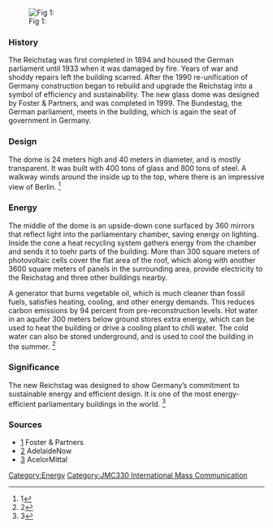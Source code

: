 [[File:http://www.appropedia.org/File:File-Reichstagsgebauedebeinacht.jpg|thumb|left|Fig 1: ]]

=== History ===
The Reichstag was first completed in 1894 and housed the German parliament until 1933 when it was damaged by fire. Years of war and shoddy repairs left the building scarred. After the 1990 re-unification of Germany construction began to rebuild and upgrade the Reichstag into a symbol of efficiency and sustainability. The new glass dome was designed by Foster & Partners, and was completed in 1999. The Bundestag, the German parliament, meets in the building, which is again the seat of government in Germany.

=== Design ===
The dome is 24 meters high and 40 meters in diameter, and is mostly transparent. It was built with 400 tons of glass and 800 tons of steel. A walkway winds around the inside up to the top, where there is an impressive view of Berlin. <ref>
1
</ref>

=== Energy ===
The middle of the dome is an upside-down cone surfaced by 360 mirrors that reflect light into the parliamentary chamber, saving energy on lighting. Inside the cone a heat recycling system gathers energy from the chamber and sends it to toehr parts of the building. More than 300 square meters of photovoltaic cells cover the flat area of the roof, which along with another 3600 square meters of panels in the surrounding area, provide electricity to the Reichstag and three other buildings nearby.


A generator that burns vegetable oil, which is much cleaner than fossil fuels, satisfies heating, cooling, and other energy demands. This reduces carbon emissions by 94 percent from pre-reconstruction levels. Hot water in an aquifer 300 meters below ground stores extra energy, which can be used to heat the building or drive a cooling plant to chill water. The cold water can also be stored underground, and is used to cool the building in the summer. <ref>
2
</ref>

=== Significance ===
The new Reichstag was designed to show Germany’s commitment to sustainable energy and efficient design. It is one of the most energy-efficient parliamentary buildings in the world. <ref>
3
</ref>

=== Sources ===
* [http://www.fosterandpartners.com/Projects/0686/Default.aspx] Foster & Partners
* [http://www.adelaidenow.com.au/news/in-depth/reichstag-symbol-of-sustainability/story-e6frebvu-1225900571715] AdelaideNow
* [http://www.constructalia.com/en_EN/case-studies/transformation-of-the-reichstag---new-german-parliament/5090576/page.jsp] AcelorMittal


[[Category:Energy]]
[[Category:JMC330 International Mass Communication]]